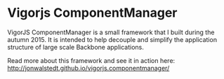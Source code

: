 
<Banner>
  <BannerItem image="/images/projects/vigorjs/vigor.componentmanager-1200x510.png" />
</Banner >

<ProjectsSubmenu />

# Vigorjs ComponentManager

VigorJS ComponentManager is a small framework that I built during the autumn 2015. It is intended to help decouple and simplify the application structure of large scale Backbone applications.

Read more about this framework and see it in action here: http://jonwalstedt.github.io/vigorjs.componentmanager/
